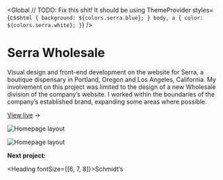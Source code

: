 
<SEO title="Serra Wholesale" />

<Global
  // TODO: Fix this shit! It should be using ThemeProvider
  styles={css`
    html {
      background: ${colors.serra.blue};
    }
    body,
    a {
      color: ${colors.serra.white};
    }
  `}
/>

<Container text>

# Serra Wholesale

Visual design and front-end development on the website for Serra, a boutique dispensary in Portland, Oregon and Los Angeles, California. My involvement on this project was limited to the design of a new Wholesale division of the company&rsquo;s website. I worked within the boundaries of the company&rsquo;s established brand, expanding some areas where possible.

[View live](https://shopserra.com/wholesale) &#8594;

</Container>

<Container grid width={sizes.xlarge}>

![Homepage layout](../../images/serra/wholesale-page-1.jpg)

![Homepage layout](../../images/serra/wholesale-page-2.jpg)

</Container>

<!-- /// NEXT PROJECT \\\ -->

<Container text>

**Next project:**

<Link to='/work/schmidts'>

<Heading fontSize={[6, 7, 8]}>Schmidt&rsquo;s</Heading>

</Link>

</Container>
